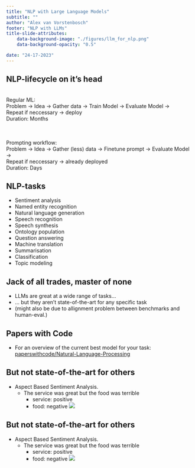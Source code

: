 ```yaml
---
title: "NLP with Large Language Models" 
subtitle: ""
author: "Alex van Vorstenbosch"
footer: "NLP with LLMs"
title-slide-attributes:
    data-background-image: "./figures/llm_for_nlp.png"
    data-background-opacity: "0.5"

date: "24-17-2023"
---
```


## NLP-lifecycle on it's head

\
Regular ML:\
Problem &rarr; Idea &rarr; Gather data &rarr; Train Model &rarr; Evaluate Model &rarr;\
<span class="highlighted-text">Repeat if neccessary</span> &rarr; deploy\
Duration: Months\
\
\

Prompting workflow:\
Problem &rarr; Idea &rarr; Gather (less) data &rarr; Finetune prompt &rarr; Evaluate Model &rarr;\
<span class="highlighted-text">Repeat if neccessary</span> &rarr; already deployed\
Duration: Days

## NLP-tasks

- Sentiment analysis
- Named entity recognition
- Natural language generation
- Speech recognition
- Speech synthesis
- Ontology population
- Question answering
- Machine translation
- Summarisation
- Classification
- Topic modeling

## Jack of all trades, master of none
- LLMs are great at a wide range of tasks...
- ... but they aren't state-of-the-art for any specific task
- (might also be due to allignment problem between benchmarks and human-eval.)

## Papers with Code
- For an overview of the current best model for your task:
[paperswithcode/Natural-Language-Processing](https://paperswithcode.com/area/natural-language-processing)

## But not state-of-the-art for others
- Aspect Based Sentiment Analysis. 
    - The service was great but the food was terrible
        - service: positive
        - food: negative
![](./figures/absc-chatgpt.png)

## But not state-of-the-art for others
- Aspect Based Sentiment Analysis. 
    - The service was great but the food was terrible
        - service: positive
        - food: negative
![](./figures/ChatGPT-generalizes-better.png)

## 